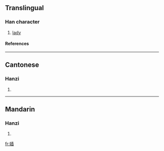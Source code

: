 {{see|嬙}}

==Translingual==
===Han character===
{{Han char|rn=38|rad=女|as=11|sn=14|four=|canj=女土金田 (VGCW)}}
# [[lady]]
====References====
{{Han ref|kx=0270.311|hdz=21075.110|uh=5AF1|ud=23281}}

----
==Cantonese==
===Hanzi===
{{yue-hanzi|jyut=|y=cheung4}}
# {{defn|Cantonese}}

----
==Mandarin==
===Hanzi===
{{cmn-hanzi|tra=嬙|pin=[[qiáng]] ([[qiang2]]), [[ráo]] ([[rao2]])|wg=ch'iang<sup>2</sup>, jao<sup>2</sup>}}
# {{defn|Mandarin}}

[[fr:嫱]]